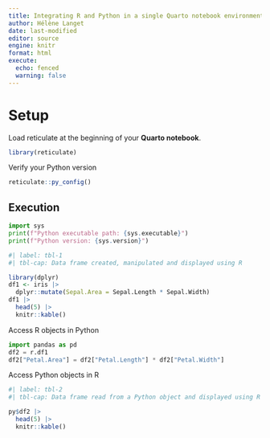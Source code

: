 ```yaml
---
title: Integrating R and Python in a single Quarto notebook environment
author: Hélène Langet
date: last-modified
editor: source
engine: knitr
format: html
execute:
  echo: fenced
  warning: false
---
```


# Setup

Load reticulate at the beginning of your **Quarto notebook**.

```r
library(reticulate)
```

Verify your Python version

```r
reticulate::py_config()
```

## Execution

```python
import sys
print(f"Python executable path: {sys.executable}")
print(f"Python version: {sys.version}")
```



```r
#| label: tbl-1
#| tbl-cap: Data frame created, manipulated and displayed using R

library(dplyr)
df1 <- iris |>
  dplyr::mutate(Sepal.Area = Sepal.Length * Sepal.Width)
df1 |>
  head(5) |>
  knitr::kable()
```

Access R objects in Python

```python
import pandas as pd
df2 = r.df1
df2["Petal.Area"] = df2["Petal.Length"] * df2["Petal.Width"]
```

Access Python objects in R

```r
#| label: tbl-2
#| tbl-cap: Data frame read from a Python object and displayed using R

py$df2 |>
  head(5) |>
  knitr::kable()
```
